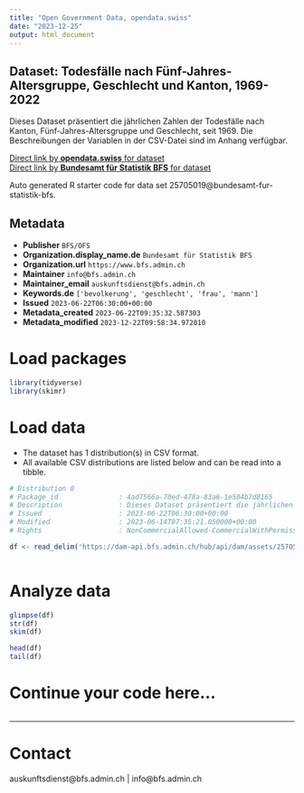 ```yaml
---
title: "Open Government Data, opendata.swiss"
date: "2023-12-25"
output: html_document
---
```


## Dataset: Todesfälle nach Fünf-Jahres-Altersgruppe, Geschlecht und Kanton, 1969-2022

Dieses Dataset präsentiert die jährlichen Zahlen der Todesfälle nach Kanton, Fünf-Jahres-Altersgruppe und Geschlecht, seit 1969. Die Beschreibungen der Variablen in der CSV-Datei sind im Anhang verfügbar.

[Direct link by **opendata.swiss** for dataset](https://opendata.swiss/de/dataset/todesfalle-nach-funf-jahres-altersgruppe-geschlecht-und-kanton-1969-2022)<br>
[Direct link by **Bundesamt für Statistik BFS** for dataset](https://www.bfs.admin.ch/asset/de/ts-x-01.04.02.01)

Auto generated R starter code for data set 25705019@bundesamt-fur-statistik-bfs.

## Metadata

- **Publisher** `BFS/OFS`
- **Organization.display_name.de** `Bundesamt für Statistik BFS`
- **Organization.url** `https://www.bfs.admin.ch`
- **Maintainer** `info@bfs.admin.ch`
- **Maintainer_email** `auskunftsdienst@bfs.admin.ch`
- **Keywords.de** `['bevolkerung', 'geschlecht', 'frau', 'mann']`
- **Issued** `2023-06-22T06:30:00+00:00`
- **Metadata_created** `2023-06-22T09:35:32.587303`
- **Metadata_modified** `2023-12-22T09:58:34.972010`


# Load packages

```r

library(tidyverse)
library(skimr)

```

# Load data

-   The dataset has 1 distribution(s) in CSV format.
-   All available CSV distributions are listed below and can be read into a tibble.

```r

# Distribution 0
# Package_id               : 4ad7566a-70ed-478a-83a6-1e504b7d8165
# Description              : Dieses Dataset präsentiert die jährlichen Zahlen der Todesfälle nach Kanton, Fünf-Jahres-Altersgruppe und Geschlecht, seit 1969. Die Beschreibungen der Variablen in der CSV-Datei sind im Anhang verfügbar.
# Issued                   : 2023-06-22T06:30:00+00:00
# Modified                 : 2023-06-14T07:35:21.050000+00:00
# Rights                   : NonCommercialAllowed-CommercialWithPermission-ReferenceRequired

df <- read_delim('https://dam-api.bfs.admin.ch/hub/api/dam/assets/25705040/master')



```

# Analyze data

```r

glimpse(df)
str(df)
skim(df)

head(df)
tail(df)

```

# Continue your code here...

```r

```

------------------------------------------------------------------------

# Contact

auskunftsdienst@bfs.admin.ch | info@bfs.admin.ch
